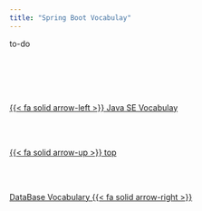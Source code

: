 ```yaml
---
title: "Spring Boot Vocabulay"
---
```


to-do

<!--- navLinks -->
<br><br>
<div class=row>
<br>
<div class='column left previous'>
<br>
[{{< fa solid arrow-left >}} Java SE Vocabulay](/vocabulary/vocabjava.qmd)
<br>
</div>
<br>
<div class='column center'>
<br>
[{{< fa solid arrow-up >}} top](#top)
<br>
</div>
<br>
<div class='column right next'>
<br>
[DataBase Vocabulary  {{< fa solid arrow-right >}}](/vocabulary/vocabdatabase.qmd)
<br>
</div>
<br>
</div>
